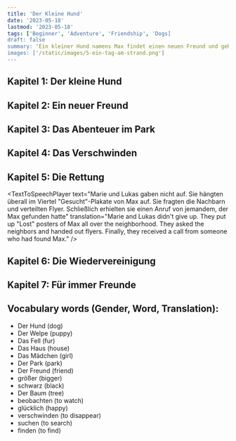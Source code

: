 ```yaml
---
title: 'Der Kleine Hund'
date: '2023-05-18'
lastmod: '2023-05-18'
tags: ['Beginner', 'Adventure', 'Friendship', 'Dogs]
draft: false
summary: 'Ein kleiner Hund namens Max findet einen neuen Freund und geht auf ein Abenteuer im Park.'
images: ['/static/images/5-ein-tag-am-strand.png']
---
```


## Kapitel 1: Der kleine Hund


<TextToSpeechPlayer
  text="Es war einmal ein **kleiner Hund** namens Max. Max war ein niedlicher, **kleiner Welpe** mit braunem **Fell** und großen, treuen Augen. Er lebte in einem **kleinen Haus** am Stadtrand mit seiner Besitzerin, Marie. Marie war ein liebes **Mädchen**, das Max sehr gerne hatte"
  translation="Once upon a time, there was a little dog named Max. Max was an adorable, little **puppy** with brown **fur** and big, loyal eyes. He lived in a small **house** on the outskirts of town with his owner, Marie. Marie was a kind **girl** who loved Max very much."
/>

## Kapitel 2: Ein neuer Freund

<TextToSpeechPlayer
  text="Eines Tages, als Max mit Marie im Park spazieren ging, sah er einen anderen **Hund**. Der Hund war größer als Max und hatte **schwarzes** Fell. Max freute sich, einen neuen **Freund** zu treffen, und bellte aufgeregt. Der andere Hund hieß Rocky und war genauso freundlich wie Max"
  translation="One day, while Max was taking a walk with Marie in the park, he saw another **dog**. The dog was bigger than Max and had **black** fur. Max was excited to meet a new **friend** and barked enthusiastically. The other dog's name was Rocky, and he was just as friendly as Max."
/>

## Kapitel 3: Das Abenteuer im Park

<TextToSpeechPlayer
  text="Max und Rocky begannen miteinander zu spielen. Sie rannten um die Bäume herum, jagten sich gegenseitig und hatten eine großartige Zeit. Marie und Rockys Besitzer, Lukas, beobachteten ihre Hunde glücklich miteinander spielen. Die Hunde waren unzertrennlich geworden"
  translation="Max and Rocky started playing together. They ran around the **trees**, chased each other, and had a great time. Marie and Rocky's owner, Lukas, watched their dogs happily playing with each other. The dogs had become **inseparable**."
/>

## Kapitel 4: Das Verschwinden

<TextToSpeechPlayer
  text="Eines Tages kam Max nicht nach Hause. Marie suchte überall nach ihm, aber er war nirgendwo zu finden. Sie war sehr besorgt und weinte. Auch Rocky vermisste seinen Freund Max"
  translation="One day, Max didn't come home. Marie searched everywhere for him, but he was nowhere to be found. She was very worried and started crying. Rocky missed his friend Max too."
/>

## Kapitel 5: Die Rettung

<TextToSpeechPlayer
  text="Marie und Lukas gaben nicht auf. Sie hängten überall im Viertel "Gesucht"-Plakate von Max auf. Sie fragten die Nachbarn und verteilten Flyer. Schließlich erhielten sie einen Anruf von jemandem, der Max gefunden hatte"
  translation="Marie and Lukas didn't give up. They put up "Lost" posters of Max all over the neighborhood. They asked the neighbors and handed out flyers. Finally, they received a call from someone who had found Max."
/>

## Kapitel 6: Die Wiedervereinigung

<TextToSpeechPlayer
  text="Marie und Lukas folgten der Person zu einem nahegelegenen Park. Dort fanden sie Max, der sich versteckt hatte. Er sah müde und hungrig aus. Marie umarmte Max fest und war überglücklich, dass sie ihn gefunden hatte. Rocky war auch da und freute sich, seinen Freund wiederzusehen"
  translation="Marie and Lukas followed the person to a nearby park. There, they found Max, who had been hiding. He looked tired and hungry. Marie hugged Max tightly and was overjoyed to have found him. Rocky was there too and was excited to see his friend again."
/>

## Kapitel 7: Für immer Freunde

<TextToSpeechPlayer
  text="Von diesem Tag an waren Max und Rocky unzertrennlich. Sie spielten jeden Tag zusammen und gingen auf **Abenteuer im Park**. Marie und Lukas waren dankbar, dass sie Max gefunden hatten und dass er nun seinen besten **Freund** hatte"
  translation="From that day on, Max and Rocky were **inseparable**. They played together every day and went on **adventures in the park**. Marie and Lukas were grateful to have found Max and for him to have his best **friend** now."
/>

## Vocabulary words (Gender, Word, Translation):

- Der Hund (dog)
- Der Welpe (puppy)
- Das Fell (fur)
- Das Haus (house)
- Das Mädchen (girl)
- Der Park (park)
- Der Freund (friend)
- größer (bigger)
- schwarz (black)
- Der Baum (tree)
- beobachten (to watch)
- glücklich (happy)
- verschwinden (to disappear)
- suchen (to search)
- finden (to find)
